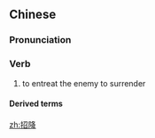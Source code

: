 ==Chinese==
{{zh-forms}}

===Pronunciation===
{{zh-pron
|m=zhāoxiáng
|c=ziu1 hong4
|cat=v
}}

===Verb===
{{zh-verb}}

# {{lb|zh|archaic}} to entreat the enemy to surrender

====Derived terms====
{{zh-der|招降納順}}

[[zh:招降]]
